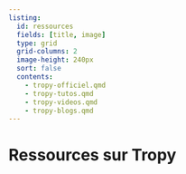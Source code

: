 ```yaml
---
listing:
  id: ressources
  fields: [title, image]
  type: grid
  grid-columns: 2
  image-height: 240px
  sort: false
  contents:
    - tropy-officiel.qmd
    - tropy-tutos.qmd
    - tropy-videos.qmd
    - tropy-blogs.qmd
---
```


# Ressources sur Tropy

:::{#ressources}
:::